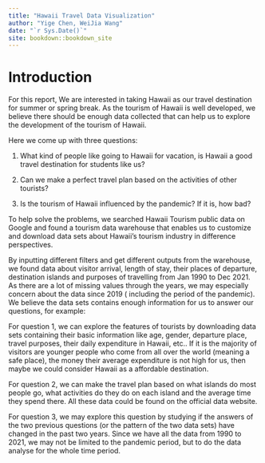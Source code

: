 ```yaml
--- 
title: "Hawaii Travel Data Visualization"
author: "Yige Chen, WeiJia Wang"
date: "`r Sys.Date()`"
site: bookdown::bookdown_site
---
```


# Introduction

For this report, We are interested in taking Hawaii as our travel destination for summer or spring break. As the tourism of Hawaii is well developed, we believe there should be enough data collected that can help us to explore the development of the tourism of Hawaii.

Here we come up with three questions:

1. What kind of people like going to Hawaii for vacation, is Hawaii a good travel destination for students like us?

2. Can we make a perfect travel plan based on the activities of other tourists?

3. Is the tourism of Hawaii influenced by the pandemic? If it is, how bad?

To help solve the problems, we searched Hawaii Tourism public data on Google and found a tourism data warehouse that enables us to customize and download data sets about Hawaii’s tourism industry in difference perspectives.

By inputting different filters and get different outputs from the warehouse, we found data about visitor arrival, length of stay, their places of departure, destination islands and purposes of travelling from Jan 1990 to Dec 2021. As there are a lot of missing values through the years, we may especially concern about the data since 2019 ( including the period of the pandemic). We believe the data sets contains enough information for us to answer our questions, for example:

For question 1, we can explore the features of tourists by downloading data sets containing their basic information like age, gender, departure place, travel purposes, their daily expenditure in Hawaii, etc.. If it is the majority of visitors are younger people who come from all over the world (meaning a safe place), the money their average expenditure is not high for us, then maybe we could consider Hawaii as a affordable destination.

For question 2, we can make the travel plan based on what islands do most people go, what activities do they do on each island and the average time they spend there. All these data could be found on the official data website.

For question 3, we may explore this question by studying if the answers of the two previous questions (or the pattern of the two data sets) have changed in the past two years. Since we have all the data from 1990 to 2021, we may not be limited to the pandemic period, but to do the data analyse for the whole time period.